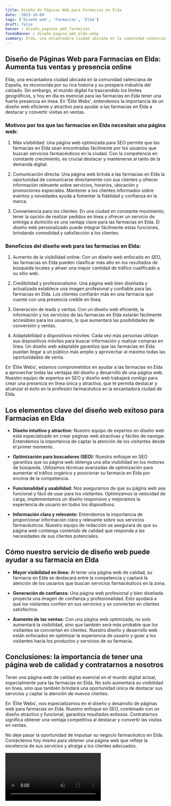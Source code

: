 ```yaml
---
title: Diseño de Páginas Web para Farmacias en Elda
date: '2023-10-04'
tags: ['Diseño web', 'Farmacias', 'Elda']
draft: false
banner : diseño_paginas_web_farmacias
fondoBanner : diseño_pagina_web_elda.webp
summary: Elda, una encantadora ciudad ubicada en la comunidad valenciana de España, es reconocida por su rica historia y su próspera industria del calzado. Sin embargo, el mundo digital ha trascendido los límites geográficos, y hoy en día es esencial para las farmacias en Elda tener una fuerte presencia en línea.  En 'Élite Webs', entendemos la importancia de un diseño web eficiente y atractivo para ayudar a las farmacias en Elda a destacar y convertir visitas en ventas.
---
```


## Diseño de Páginas Web para Farmacias en Elda: Aumenta tus ventas y presencia online

Elda, una encantadora ciudad ubicada en la comunidad valenciana de España, es reconocida por su rica historia y su próspera industria del calzado. Sin embargo, el mundo digital ha trascendido los límites geográficos, y hoy en día es esencial para las farmacias en Elda tener una fuerte presencia en línea.  En 'Élite Webs', entendemos la importancia de un diseño web eficiente y atractivo para ayudar a las farmacias en Elda a destacar y convertir visitas en ventas.

### Motivos por los que las farmacias en Elda necesitan una página web:

1. Más visibilidad: Una página web optimizada para SEO permite que las farmacias en Elda sean encontradas fácilmente por los usuarios que buscan servicios farmacéuticos en la ciudad. Con la competencia en constante crecimiento, es crucial destacar y mantenerse al tanto de la demanda digital.

2. Comunicación directa: Una página web brinda a las farmacias en Elda la oportunidad de comunicarse directamente con sus clientes y ofrecer información relevante sobre servicios, horarios, ubicación y promociones especiales. Mantener a los clientes informados sobre eventos y novedades ayuda a fomentar la fidelidad y confianza en la marca.

3. Conveniencia para los clientes: En una ciudad en constante movimiento, tener la opción de realizar pedidos en línea y ofrecer un servicio de entrega a domicilio es una ventaja clave para las farmacias en Elda. El diseño web personalizado puede integrar fácilmente estas funciones, brindando comodidad y satisfacción a los clientes.

### Beneficios del diseño web para las farmacias en Elda:

1. Aumento de la visibilidad online: Con un diseño web enfocado en SEO, las farmacias en Elda pueden clasificar más alto en los resultados de búsqueda locales y atraer una mayor cantidad de tráfico cualificado a su sitio web.

2. Credibilidad y profesionalismo: Una página web bien diseñada y actualizada establece una imagen profesional y confiable para las farmacias en Elda. Los clientes confiarán más en una farmacia que cuente con una presencia creíble en línea.

3. Generación de leads y ventas: Con un diseño web eficiente, la información y los servicios de las farmacias en Elda estarán fácilmente accesibles para los usuarios, lo que aumentará las posibilidades de conversión y ventas.

4. Adaptabilidad a dispositivos móviles: Cada vez más personas utilizan sus dispositivos móviles para buscar información y realizar compras en línea. Un diseño web adaptable garantiza que las farmacias en Elda puedan llegar a un público más amplio y aprovechar al máximo todas las oportunidades de venta.

En 'Élite Webs', estamos comprometidos en ayudar a las farmacias en Elda a aprovechar todas las ventajas del diseño y desarrollo de una página web. Nuestro equipo de expertos en SEO y diseño web trabajará contigo para crear una presencia en línea única y atractiva, que te permita destacar y alcanzar el éxito en la profesión farmacéutica en la encantadora ciudad de Elda.

<GifSeo />

<Cta />

## Los elementos clave del diseño web exitoso para Farmacias en Elda

- **Diseño intuitivo y atractivo:** Nuestro equipo de expertos en diseño web está especializado en crear páginas web atractivas y fáciles de navegar. Entendemos la importancia de captar la atención de los visitantes desde el primer momento.

- **Optimización para buscadores (SEO):** Nuestro enfoque en SEO garantiza que su página web obtenga una alta visibilidad en los motores de búsqueda. Utilizamos técnicas avanzadas de optimización para aumentar el tráfico orgánico y posicionar su farmacia en Elda por encima de la competencia.

- **Funcionalidad y usabilidad:** Nos aseguramos de que su página web sea funcional y fácil de usar para los visitantes. Optimizamos la velocidad de carga, implementamos un diseño responsivo y mejoramos la experiencia de usuario en todos los dispositivos.

- **Información clara y relevante:** Entendemos la importancia de proporcionar información clara y relevante sobre sus servicios farmacéuticos. Nuestro equipo de redacción se asegurará de que su página web contenga contenido de calidad que responda a las necesidades de sus clientes potenciales.

## Cómo nuestro servicio de diseño web puede ayudar a su farmacia en Elda

- **Mayor visibilidad en línea:** Al tener una página web de calidad, su farmacia en Elda se destacará entre la competencia y captará la atención de los usuarios que buscan servicios farmacéuticos en la zona.

- **Generación de confianza:** Una página web profesional y bien diseñada proyecta una imagen de confianza y profesionalidad. Esto ayudará a que los visitantes confíen en sus servicios y se conviertan en clientes satisfechos.

- **Aumento de las ventas:** Con una página web optimizada, no solo aumentará la visibilidad, sino que también será más probable que los visitantes se conviertan en clientes. Nuestro diseño y desarrollo web están enfocados en optimizar la experiencia de usuario y guiar a los visitantes hacia los productos y servicios de su farmacia.

## Conclusiones: la importancia de tener una página web de calidad y contratarnos a nosotros

Tener una página web de calidad es esencial en el mundo digital actual, especialmente para las farmacias en Elda. No solo aumentará su visibilidad en línea, sino que también brindará una oportunidad única de destacar sus servicios y captar la atención de nuevos clientes.

En 'Élite Webs', nos especializamos en el diseño y desarrollo de páginas web para farmacias en Elda. Nuestro enfoque en SEO, combinado con un diseño atractivo y funcional, garantiza resultados exitosos. Contratarnos significa obtener una ventaja competitiva al destacar y convertir las visitas en ventas.

No deje pasar la oportunidad de impulsar su negocio farmacéutico en Elda. Contáctenos hoy mismo para obtener una página web que refleje la excelencia de sus servicios y atraiga a los clientes adecuados.

<Video />

<CtaBot job='Farmacias' city='Elda'/>

<Gmaps query='Elda+españa+maps' />